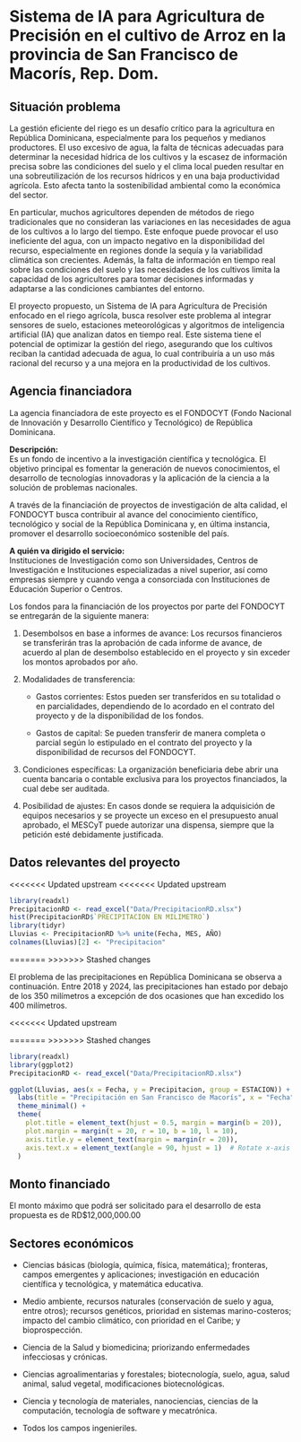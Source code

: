 # Sistema de IA para Agricultura de Precisión en el cultivo de Arroz en la provincia de San Francisco de Macorís, Rep. Dom.

## Situación problema

La gestión eficiente del riego es un desafío crítico para la agricultura en República Dominicana, especialmente para los pequeños y medianos productores. El uso excesivo de agua, la falta de técnicas adecuadas para determinar la necesidad hídrica de los cultivos y la escasez de información precisa sobre las condiciones del suelo y el clima local pueden resultar en una sobreutilización de los recursos hídricos y en una baja productividad agrícola. Esto afecta tanto la sostenibilidad ambiental como la económica del sector.

En particular, muchos agricultores dependen de métodos de riego tradicionales que no consideran las variaciones en las necesidades de agua de los cultivos a lo largo del tiempo. Este enfoque puede provocar el uso ineficiente del agua, con un impacto negativo en la disponibilidad del recurso, especialmente en regiones donde la sequía y la variabilidad climática son crecientes. Además, la falta de información en tiempo real sobre las condiciones del suelo y las necesidades de los cultivos limita la capacidad de los agricultores para tomar decisiones informadas y adaptarse a las condiciones cambiantes del entorno.

El proyecto propuesto, un Sistema de IA para Agricultura de Precisión enfocado en el riego agrícola, busca resolver este problema al integrar sensores de suelo, estaciones meteorológicas y algoritmos de inteligencia artificial (IA) que analizan datos en tiempo real. Este sistema tiene el potencial de optimizar la gestión del riego, asegurando que los cultivos reciban la cantidad adecuada de agua, lo cual contribuiría a un uso más racional del recurso y a una mejora en la productividad de los cultivos.

## Agencia financiadora

La agencia financiadora de este proyecto es el FONDOCYT (Fondo Nacional de Innovación y Desarrollo Científico y Tecnológico) de República Dominicana.

**Descripción:**  
Es un fondo de incentivo a la investigación científica y tecnológica. El objetivo principal es fomentar la generación de nuevos conocimientos, el desarrollo de tecnologías innovadoras y la aplicación de la ciencia a la solución de problemas nacionales.  

A través de la financiación de proyectos de investigación de alta calidad, el FONDOCYT busca contribuir al avance del conocimiento científico, tecnológico y social de la República Dominicana y, en última instancia, promover el desarrollo socioeconómico sostenible del país. 

**A quién va dirigido el servicio:**  
Instituciones de Investigación como son Universidades, Centros de Investigación e Instituciones especializadas a nivel superior, así como empresas siempre y cuando venga a consorciada con Instituciones de Educación Superior o Centros.


Los fondos para la financiación de los proyectos por parte del FONDOCYT se entregarán de la siguiente manera:

1) Desembolsos en base a informes de avance: Los recursos financieros se transferirán tras la aprobación de cada informe de avance, de acuerdo al plan de desembolso establecido en el proyecto y sin exceder los montos aprobados por año.

2) Modalidades de transferencia:

   - Gastos corrientes: Estos pueden ser transferidos en su totalidad o en parcialidades, dependiendo de lo acordado en el contrato del proyecto y de la disponibilidad de los fondos.

   - Gastos de capital: Se pueden transferir de manera completa o parcial según lo estipulado en el contrato del proyecto y la disponibilidad de recursos del FONDOCYT.

3) Condiciones específicas: La organización beneficiaria debe abrir una cuenta bancaria o contable exclusiva para los proyectos financiados, la cual debe ser auditada.

4) Posibilidad de ajustes: En casos donde se requiera la adquisición de equipos necesarios y se proyecte un exceso en el presupuesto anual aprobado, el MESCyT puede autorizar una dispensa, siempre que la petición esté debidamente justificada.

## Datos relevantes del proyecto
<<<<<<< Updated upstream
<<<<<<< Updated upstream
```r
library(readxl)
PrecipitacionRD <- read_excel("Data/PrecipitacionRD.xlsx")
hist(PrecipitacionRD$`PRECIPITACION EN MILIMETRO`)
library(tidyr)
Lluvias <- PrecipitacionRD %>% unite(Fecha, MES, AÑO)
colnames(Lluvias)[2] <- "Precipitacion"
```
=======
>>>>>>> Stashed changes

El problema de las precipitaciones en República Dominicana se observa a continuación. Entre 2018 y 2024, las precipitaciones han estado por debajo de los 350 milímetros a excepción de dos ocasiones que han excedido los 400 milímetros.  

<<<<<<< Updated upstream


=======
>>>>>>> Stashed changes
```r
library(readxl)
library(ggplot2)
PrecipitacionRD <- read_excel("Data/PrecipitacionRD.xlsx")

ggplot(Lluvias, aes(x = Fecha, y = Precipitacion, group = ESTACION)) + geom_line(color = "blue") +
  labs(title = "Precipitación en San Francisco de Macorís", x = "Fecha", y = "Precipitación en milímetros") +
  theme_minimal() +
  theme(
    plot.title = element_text(hjust = 0.5, margin = margin(b = 20)),
    plot.margin = margin(t = 20, r = 10, b = 10, l = 10),
    axis.title.y = element_text(margin = margin(r = 20)),
    axis.text.x = element_text(angle = 90, hjust = 1)  # Rotate x-axis labels by 45 degrees
  )
```


## Monto financiado

El monto máximo que podrá ser solicitado para el desarrollo de esta propuesta es de RD$12,000,000.00  

## Sectores económicos
- Ciencias básicas (biología, química, física, matemática); fronteras, campos emergentes y aplicaciones; investigación en educación científica y tecnológica, y matemática educativa.

- Medio ambiente, recursos naturales (conservación de suelo y agua, entre otros); recursos genéticos, prioridad en sistemas marino-costeros; impacto del cambio climático, con prioridad en el Caribe; y bioprospección.

- Ciencia de la Salud y biomedicina; priorizando enfermedades infecciosas y crónicas.

- Ciencias agroalimentarias y forestales; biotecnología, suelo, agua, salud animal, salud vegetal, modificaciones biotecnológicas.

- Ciencia y tecnología de materiales, nanociencias, ciencias de la computación, tecnología de software y mecatrónica.

- Todos los campos ingenieriles. 
